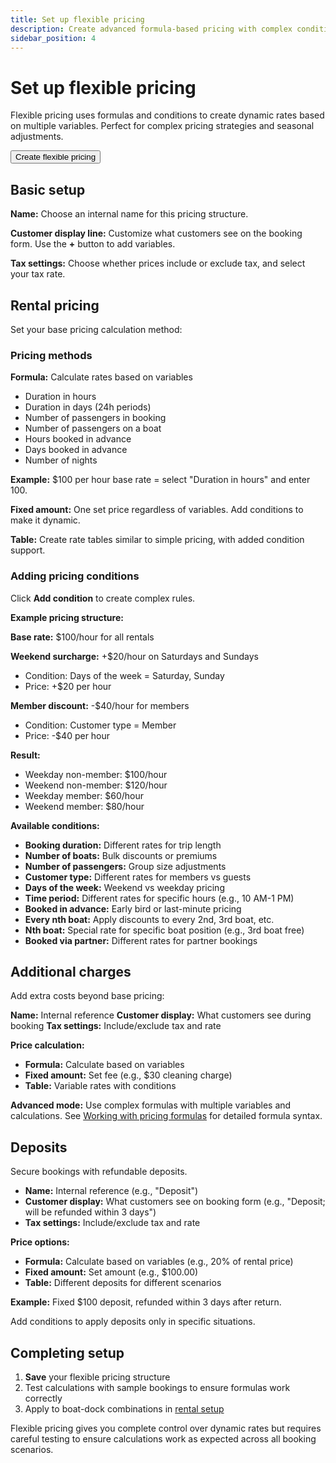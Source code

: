 ```yaml
---
title: Set up flexible pricing
description: Create advanced formula-based pricing with complex conditions and rules
sidebar_position: 4
---
```




# Set up flexible pricing

Flexible pricing uses formulas and conditions to create dynamic rates based on multiple variables. Perfect for complex pricing strategies and seasonal adjustments.

<Button href="https://dashboard.letsbook.app/pricing/flexible/add">
    Create flexible pricing
</Button>

## Basic setup

**Name:** Choose an internal name for this pricing structure.

**Customer display line:** Customize what customers see on the booking form. Use the **+** button to add variables.

**Tax settings:** Choose whether prices include or exclude tax, and select your tax rate.

## Rental pricing

Set your base pricing calculation method:

### Pricing methods

**Formula:** Calculate rates based on variables

- Duration in hours
- Duration in days (24h periods)
- Number of passengers in booking
- Number of passengers on a boat
- Hours booked in advance
- Days booked in advance
- Number of nights

**Example:** $100 per hour base rate = select "Duration in hours" and enter 100.

**Fixed amount:** One set price regardless of variables. Add conditions to make it dynamic.

**Table:** Create rate tables similar to simple pricing, with added condition support.

### Adding pricing conditions

Click **Add condition** to create complex rules.

**Example pricing structure:**

**Base rate:** $100/hour for all rentals

**Weekend surcharge:** +$20/hour on Saturdays and Sundays

- Condition: Days of the week = Saturday, Sunday
- Price: +$20 per hour

**Member discount:** -$40/hour for members

- Condition: Customer type = Member
- Price: -$40 per hour

**Result:**

- Weekday non-member: $100/hour
- Weekend non-member: $120/hour
- Weekday member: $60/hour
- Weekend member: $80/hour

<InlineVideoPlayer videoSrc={pricingFlexiblePricingVideo} />

**Available conditions:**

- **Booking duration:** Different rates for trip length
- **Number of boats:** Bulk discounts or premiums
- **Number of passengers:** Group size adjustments
- **Customer type:** Different rates for members vs guests
- **Days of the week:** Weekend vs weekday pricing
- **Time period:** Different rates for specific hours (e.g., 10 AM-1 PM)
- **Booked in advance:** Early bird or last-minute pricing
- **Every nth boat:** Apply discounts to every 2nd, 3rd boat, etc.
- **Nth boat:** Special rate for specific boat position (e.g., 3rd boat free)
- **Booked via partner:** Different rates for partner bookings

## Additional charges

Add extra costs beyond base pricing:

**Name:** Internal reference
**Customer display:** What customers see during booking
**Tax settings:** Include/exclude tax and rate

**Price calculation:**

- **Formula:** Calculate based on variables
- **Fixed amount:** Set fee (e.g., $30 cleaning charge)
- **Table:** Variable rates with conditions

**Advanced mode:** Use complex formulas with multiple variables and calculations. See [Working with pricing formulas](../../dive-deeper/pricing-formulas) for detailed formula syntax.

## Deposits

Secure bookings with refundable deposits.

- **Name:** Internal reference (e.g., "Deposit")
- **Customer display:** What customers see on booking form (e.g., "Deposit; will be refunded within 3 days")
- **Tax settings:** Include/exclude tax and rate

**Price options:**

- **Formula:** Calculate based on variables (e.g., 20% of rental price)
- **Fixed amount:** Set amount (e.g., $100.00)
- **Table:** Different deposits for different scenarios

**Example:** Fixed $100 deposit, refunded within 3 days after return.

Add conditions to apply deposits only in specific situations.

## Completing setup

1. **Save** your flexible pricing structure
2. Test calculations with sample bookings to ensure formulas work correctly
3. Apply to boat-dock combinations in [rental setup](https://dashboard.letsbook.app/rental-setup)

Flexible pricing gives you complete control over dynamic rates but requires careful testing to ensure calculations work as expected across all booking scenarios.
